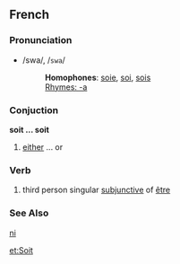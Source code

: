 ==French==

===Pronunciation===
*/swa/, /<tt>swa</tt>/
*:'''Homophones''': [[soie]], [[soi]], [[sois]]
*:[[Rhymes:French:-a|Rhymes: -a]]

===Conjuction===
'''soit ... soit'''
# [[either]] ... or

===Verb===
# third person singular [[subjunctive]] of [[être]]

===See Also===
[[ni]]

[[et:Soit]]